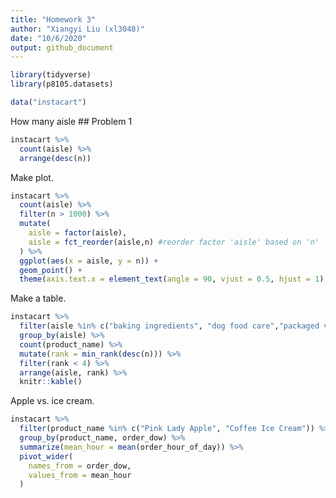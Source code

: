```yaml
---
title: "Homework 3"
author: "Xiangyi Liu (xl3048)"
date: "10/6/2020"
output: github_document
---
```



```r
library(tidyverse)
library(p8105.datasets)
```

```r
data("instacart")
```

How many aisle
## Problem 1
```r
instacart %>%
  count(aisle) %>%
  arrange(desc(n))
```

Make plot.
```r
instacart %>%
  count(aisle) %>%
  filter(n > 1000) %>%
  mutate(
    aisle = factor(aisle),
    aisle = fct_reorder(aisle,n) #reorder factor 'aisle' based on 'n'
  ) %>%
  ggplot(aes(x = aisle, y = n)) +
  geom_point() +
  theme(axis.text.x = element_text(angle = 90, vjust = 0.5, hjust = 1) )
```

Make a table.
```r
instacart %>%
  filter(aisle %in% c("baking ingredients", "dog food care","packaged vegetables fruits")) %>%
  group_by(aisle) %>%
  count(product_name) %>%
  mutate(rank = min_rank(desc(n))) %>%
  filter(rank < 4) %>%
  arrange(aisle, rank) %>%
  knitr::kable()
```

Apple vs. ice cream.
```r
instacart %>%
  filter(product_name %in% c("Pink Lady Apple", "Coffee Ice Cream")) %>%
  group_by(product_name, order_dow) %>%
  summarize(mean_hour = mean(order_hour_of_day)) %>%
  pivot_wider(
    names_from = order_dow,
    values_from = mean_hour
  )

```


